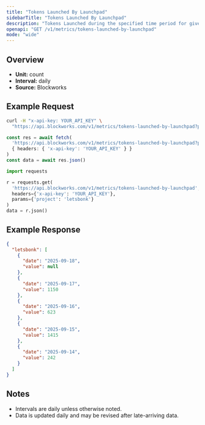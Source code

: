 ```yaml
---
title: "Tokens Launched By Launchpad"
sidebarTitle: "Tokens Launched By Launchpad"
description: "Tokens Launched during the specified time period for given launchpad."
openapi: "GET /v1/metrics/tokens-launched-by-launchpad"
mode: "wide"
---
```


## Overview

- **Unit:** count
- **Interval:** daily
- **Source:** Blockworks

## Example Request

<CodeGroup>

```bash cURL
curl -H "x-api-key: YOUR_API_KEY" \
  "https://api.blockworks.com/v1/metrics/tokens-launched-by-launchpad?project=letsbonk"
```

```typescript TypeScript
const res = await fetch(
  'https://api.blockworks.com/v1/metrics/tokens-launched-by-launchpad?project=letsbonk',
  { headers: { 'x-api-key': 'YOUR_API_KEY' } }
)
const data = await res.json()
```

```python Python
import requests

r = requests.get(
  'https://api.blockworks.com/v1/metrics/tokens-launched-by-launchpad',
  headers={'x-api-key': 'YOUR_API_KEY'},
  params={'project': 'letsbonk'}
)
data = r.json()
```

</CodeGroup>

## Example Response

```json
{
  "letsbonk": [
    {
      "date": "2025-09-18",
      "value": null
    },
    {
      "date": "2025-09-17",
      "value": 1150
    },
    {
      "date": "2025-09-16",
      "value": 623
    },
    {
      "date": "2025-09-15",
      "value": 1415
    },
    {
      "date": "2025-09-14",
      "value": 242
    }
  ]
}
```

## Notes
- Intervals are daily unless otherwise noted.
- Data is updated daily and may be revised after late-arriving data.